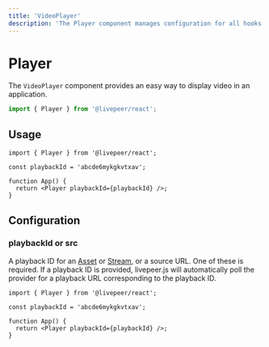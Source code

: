 ```yaml
---
title: 'VideoPlayer'
description: 'The Player component manages configuration for all hooks using React Context.'
---
```


# Player

The `VideoPlayer` component provides an easy way to display video in an application.

```ts
import { Player } from '@livepeer/react';
```

## Usage

```tsx
import { Player } from '@livepeer/react';

const playbackId = 'abcde6mykgkvtxav';

function App() {
  return <Player playbackId={playbackId} />;
}
```

## Configuration

### playbackId or src

A playback ID for an [Asset](https://github.com/livepeer/livepeer.js/blob/main/packages/core/src/types/provider.ts) or
[Stream](https://github.com/livepeer/livepeer.js/blob/main/packages/core/src/types/provider.ts), or a source URL. One of these is
required. If a playback ID is provided, livepeer.js will automatically poll the provider for a
playback URL corresponding to the playback ID.

```tsx {6}
import { Player } from '@livepeer/react';

const playbackId = 'abcde6mykgkvtxav';

function App() {
  return <Player playbackId={playbackId} />;
}
```
